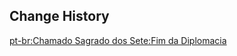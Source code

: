 {{Genius Invokation TCG Stage
|title        = Diplomacy's End
|type         = Adventure Challenge
|group        = Open World Match
|character    = Aybak
|requirement  = 10
|location     = Sumeru
|introduction = Just as the Eremites have many offshoots, the various Fatui operating beyond their borders also feature some units with more independent characteristics. One such group faced Aybak and his comrades in a battle, and he thought it to be the hardest fight he had ever experienced. In the end, no one walked away with what they had wanted...<br>{{Color|bp|Special Rule: When you trigger Cryo-related Reactions, they will deal +2 DMG. The first time each of your characters uses a Skill or equips a Talent per Round, spend 1 less Elemental Die.}}
|objective_1  = Achieve victory
|reward_1     = Lucky Coin*900
|objective_2  = Achieve victory within 5 Rounds
|reward_2     = Lucky Coin*900
|objective_3  = Achieve victory with characters defeated less than twice during the battle
|reward_3     = Lucky Coin*900
|lineup       = Mirror Maiden; Fatui Skirmisher - Geochanter Bracer;Fatui Skirmisher - Hydrogunner Legionnaire;Fatui Skirmisher - Pyroslinger Bracer
|p_support    = Mastery Talisman: Cold War
}}

==Change History==
{{Change History|3.7}}

[[pt-br:Chamado Sagrado dos Sete:Fim da Diplomacia]]